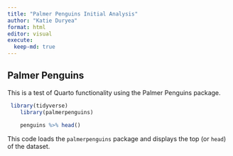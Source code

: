```yaml
---
title: "Palmer Penguins Initial Analysis"
author: "Katie Duryea"
format: html
editor: visual
execute:
  keep-md: true
---
```


## Palmer Penguins

This is a test of Quarto functionality using the Palmer Penguins package.

```r
 library(tidyverse)
    library(palmerpenguins)
    
    penguins %>% head()

```

This code loads the `palmerpenguins` package and displays the top (or `head`) of the dataset.
